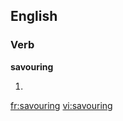 ==English==

===Verb===
'''savouring'''

# {{present participle of|[[savour]]}}

[[fr:savouring]]
[[vi:savouring]]